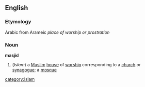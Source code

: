 ==English==
===Etymology===
Arabic from Arameic ''place of worship or prostration''
===Noun===
'''masjid'''
#(''Islam'') a [[Muslim]] [[house]] of [[worship]] corresponding to a [[church]] or [[synagogue]]; a [[mosque]]
[[category:Islam]]